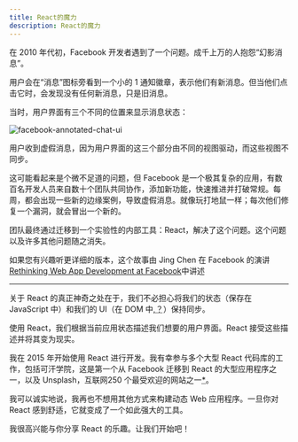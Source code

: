 ```yaml
---
title: React的魔力
description: React的魔力
---
```


在 2010 年代初，Facebook 开发者遇到了一个问题。成千上万的人抱怨“幻影消息”。

用户会在“消息”图标旁看到一个小的 1 通知徽章，表示他们有新消息。但当他们点击它时，会发现没有任何新消息，只是旧消息。

当时，用户界面有三个不同的位置来显示消息状态：

![facebook-annotated-chat-ui](/react/facebook-annotated-chat-ui.png)

用户收到虚假消息，因为用户界面的这三个部分由不同的视图驱动，而这些视图不同步。

这可能看起来是个微不足道的问题，但 Facebook 是一个极其复杂的应用，有数百名开发人员来自数十个团队共同协作，添加新功能，快速推进并打破常规。每周，都会出现一些新的边缘案例，导致虚假消息。就像玩打地鼠一样；每次他们修复一个漏洞，就会冒出一个新的。

团队最终通过迁移到一个实验性的内部工具：React，解决了这个问题。这个问题以及许多其他问题随之消失。

如果您有兴趣听更详细的版本，这个故事由 Jing Chen 在 Facebook 的演讲[Rethinking Web App Development at Facebook](https://youtu.be/nYkdrAPrdcw?t=624)中讲述

---

关于 React 的真正神奇之处在于，我们不必担心将我们的状态（保存在 JavaScript 中）和我们的 UI（在 DOM 中,<abbr title="显示网站的实时运行环境。我们将很快了解更多关于 DOM 的信息。">？</abbr>）保持同步。

使用 React，我们根据当前应用状态描述我们想要的用户界面。React 接受这些描述并将其变为现实。

我在 2015 年开始使用 React 进行开发。我有幸参与多个大型 React 代码库的工作，包括可汗学院，这是第一个从 Facebook 迁移到 React 的大型应用程序之一，以及 Unsplash，互联网250 个最受欢迎的网站之一<abbr title="根据 2022 年初的 Alexa 排名">\*</abbr>。

我可以诚实地说，我再也不想用其他方式来构建动态 Web 应用程序。一旦你对 React 感到舒适，它就变成了一个如此强大的工具。

我很高兴能与你分享 React 的乐趣。让我们开始吧！
